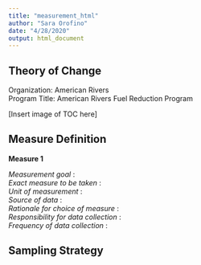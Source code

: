 ```yaml
---
title: "measurement_html"
author: "Sara Orofino"
date: "4/28/2020"
output: html_document
---
```


## Theory of Change  
Organization:  American Rivers  
Program Title: American Rivers Fuel Reduction Program  

[Insert image of TOC here]  

## Measure Definition

**Measure 1**  

*Measurement goal* :    
*Exact measure to be taken* :    
*Unit of measurement* :    
*Source of data* :    
*Rationale for choice of measure* :    
*Responsibility for data collection* :      
*Frequency of data collection* :  


## Sampling Strategy